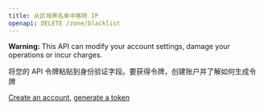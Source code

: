 ```yaml
---
title: 从区域黑名单中移除 IP
openapi: DELETE /zone/blacklist
---
```

<Warning> **Warning:** This API can modify your account settings, damage your operations or incur charges.</Warning>

<Tip>
将您的 API 令牌粘贴到身份验证字段。要获得令牌，创建账户并了解如何生成令牌

[Create an account](https://brightdata.com/?hs_signup=1&utm_source=docs&utm_campaign=playground), [generate a token](/api-reference/unlocker/api_token)
</Tip>